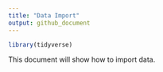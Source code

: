 ```yaml
---
title: "Data Import"
output: github_document
---
```


```r
library(tidyverse)
```

This document will show how to import data. 
